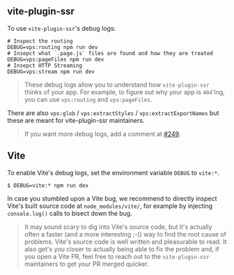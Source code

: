 ## vite-plugin-ssr

To use `vite-plugin-ssr`'s debug logs:

```shell
# Inspect the routing
DEBUG=vps:routing npm run dev
# Insepct what `.page.js` files are found and how they are treated
DEBUG=vps:pageFiles npm run dev
# Insepct HTTP Streaming
DEBUG=vps:stream npm run dev
```

> These debug logs allow you to understand how `vite-plugin-ssr` thinks of your app. For example, to figure out why your app is `404`'ing, you can use `vps:routing` and `vps:pageFiles`.

There are also `vps:glob` / `vps:extractStyles` / `vps:extractExportNames` but these are meant for vite-plugin-ssr maintainers.

> If you want more debug logs, add a comment at [#249](https://github.com/brillout/vite-plugin-ssr/issues/249).

## Vite

To enable Vite's debug logs, set the environment variable `DEBUG` to `vite:*`.

```shell
$ DEBUG=vite:* npm run dev
```

In case you stumbled upon a Vite bug, we recommend to directly inspect Vite's built source code at `node_modules/vite/`, for example by injecting `console.log()` calls to bisect down the bug.

> It may sound scary to dig into Vite's source code, but it's actually often a faster (and a more interesting ;-)) way to find the root cause of problems. Vite's source code is well written and pleasurable to read. It also get's you closer to actually being able to fix the problem and, if you open a Vite PR, feel free to reach out to the `vite-plugin-ssr` maintainers to get your PR merged quicker.
